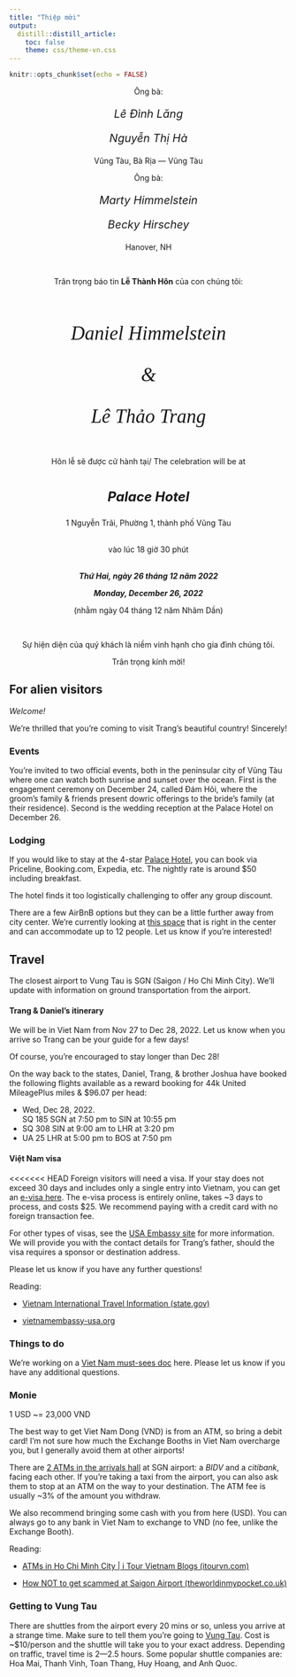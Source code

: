 ```yaml
---
title: "Thiệp mời"
output: 
  distill::distill_article:
    toc: false
    theme: css/theme-vn.css
---
```


```r
knitr::opts_chunk$set(echo = FALSE)
```

<center>
<div class="wrapper">
<div>
Ông bà:

<p style="font-size:20px; font-style:italic">
*Lê Đình Lăng*
</p>
<p style="font-size:20px; font-style:italic">
*Nguyễn Thị Hà*
</p>
Vũng Tàu, Bà Rịa — Vũng Tàu 
</div>
<div>
Ông bà:

<p style="font-size:20px; font-style:italic">
*Marty Himmelstein*
</p>
<p style="font-size:20px; font-style:italic">
*Becky Hirschey*
</p>
Hanover, NH
</div>
</div>


<br>

Trân trọng báo tin **Lễ Thành Hôn** của con chúng tôi:


<div class="adjust-line-height">
<br>
<p style="font-family: 'Mea Culpa'; font-size:35px; font-style:italic">
*Daniel Himmelstein*
</p>

<p style="font-family: 'Mea Culpa'; font-size:35px; font-style:italic">
&
</p>
<p style="font-family: 'Mea Culpa'; font-size:35px; font-style:italic">
*Lê Thảo Trang*
</p>
</div>

<br>
Hôn lễ sẽ được cử hành tại/
The celebration will be at 
<div class="adjust-line-height-small">
<br>
<p style="font-size:24px; font-style:italic">
**Palace Hotel**
</p>
1 Nguyễn Trãi, Phường 1, thành phố Vũng Tàu
<br>
</div>
<br>
vào lúc 18 giờ 30 phút
<div class="adjust-line-height-small">
<br>
**_Thứ Hai, ngày 26 tháng 12 năm 2022_**

**_Monday, December 26, 2022_**

(nhằm ngày 04 tháng 12 năm Nhâm Dần)
</div>
<br>

Sự hiện diện của quý khách là niềm vinh hạnh cho gia đình chúng tôi.

Trân trọng kính mời!

</center>

## For alien visitors

*Welcome!*

We're thrilled that you're coming to visit Trang's beautiful country!
Sincerely!

### Events

You're invited to two official events,
both in the peninsular city of Vũng Tàu where one can watch both sunrise and sunset over the ocean.
First is the engagement ceremony on December 24, called Đám Hỏi,
where the groom's family & friends present dowric offerings to the bride's family
(at their residence).
Second is the wedding reception at the Palace Hotel on December 26.

### Lodging

If you would like to stay at the 4-star [Palace Hotel](https://goo.gl/maps/mbVEmU1ok68hXiRw7),
you can book via Priceline, Booking.com, Expedia, etc.
The nightly rate is around $50 including breakfast.

<aside>
The hotel finds it too logistically challenging to offer any group discount.
</aside>

There are a few AirBnB options but they can be a little further away from city center.
We're currently looking at [this space](https://www.airbnb.com/rooms/48702865)
that is right in the center and can accommodate up to 12 people.
Let us know if you're interested!

## Travel

The closest airport to Vung Tau is SGN (Saigon / Ho Chi Minh City).
We'll update with information on ground transportation from the airport.

#### Trang & Daniel's itinerary 

We will be in Viet Nam from Nov 27 to Dec 28, 2022.
Let us know when you arrive so Trang can be your guide for a few days!

<aside>
Of course, you're encouraged to stay longer than Dec 28!
</aside>

On the way back to the states, Daniel, Trang, & brother Joshua have booked the following flights
available as a reward booking for 44k United MileagePlus miles & $96.07 per head:

- Wed, Dec 28, 2022.  
  SQ 185 SGN at 7:50 pm to SIN at 10:55 pm
- SQ 308 SIN at 9:00 am to LHR at 3:20 pm
- UA 25 LHR at 5:00 pm to BOS at 7:50 pm

#### Việt Nam visa

<<<<<<< HEAD
Foreign visitors will need a visa.
If your stay does not exceed 30 days and includes only a single entry into Vietnam,
you can get an [e-visa here](https://evisa.xuatnhapcanh.gov.vn/en_US/web/guest/khai-thi-thuc-dien-tu/cap-thi-thuc-dien-tu).
The e-visa process is entirely online, takes ~3 days to process, and costs $25.
We recommend paying with a credit card with no foreign transaction fee. 

For other types of visas, see the [USA Embassy site](https://vietnamembassy-usa.org/consular/visa-application-process) for more information.
We will provide you with the contact details for Trang's father,
should the visa requires a sponsor or destination address.

Please let us know if you have any further questions!

Reading:

- [Vietnam International Travel Information (state.gov)](https://travel.state.gov/content/travel/en/international-travel/International-Travel-Country-Information-Pages/Vietnam.html#/)

- [vietnamembassy-usa.org](https://vietnamembassy-usa.org/consular/visa-application-process)

### Things to do

We're working on a [Viet Nam must-sees doc](https://docs.google.com/document/d/10TBIXHtapfQSFwOBlhvAMOuZdbCAjRRfFHmfg3lmbMc/edit?usp=sharing) here.
Please let us know if you have any additional questions.

### Monie

1 USD ~= 23,000 VND

The best way to get Viet Nam Dong (VND) is from an ATM, so bring a debit card!
I'm not sure how much the Exchange Booths in Viet Nam overcharge you, but I generally avoid them at other airports!

There are [2 ATMs in the arrivals hall](https://www.theworldinmypocket.co.uk/how-not-to-get-scammed-at-saigon-ho-chi-minh-city-airport/) at SGN airport: a _BIDV_ and a _citibank_, facing each other.
If you're taking a taxi from the airport, you can also ask them to stop at an ATM on the way to your destination.
The ATM fee is usually ~3% of the amount you withdraw.

We also recommend bringing some cash with you from here (USD).
You can always go to any bank in Viet Nam to exchange to VND
(no fee, unlike the Exchange Booth).
<!-- # TODO: check with mum on this -->

Reading:

- [ATMs in Ho Chi Minh City | i Tour Vietnam Blogs (itourvn.com)](https://www.itourvn.com/blog/is-it-easy-to-get-money-out-of-atms-in-ho-chi-minh-city)

- [How NOT to get scammed at Saigon Airport (theworldinmypocket.co.uk)](https://www.theworldinmypocket.co.uk/how-not-to-get-scammed-at-saigon-ho-chi-minh-city-airport/)

### Getting to Vung Tau

There are shuttles from the airport every 20 mins or so, unless you arrive at a strange time.
Make sure to tell them you're going to [Vung Tau](https://youtu.be/gld41YRCqC0).
Cost is ~$10/person and the shuttle will take you to your exact address.
Depending on traffic, travel time is 2—2.5 hours.
Some popular shuttle companies are: Hoa Mai, Thanh Vinh, Toan Thang, Huy Hoang, and Anh Quoc.


